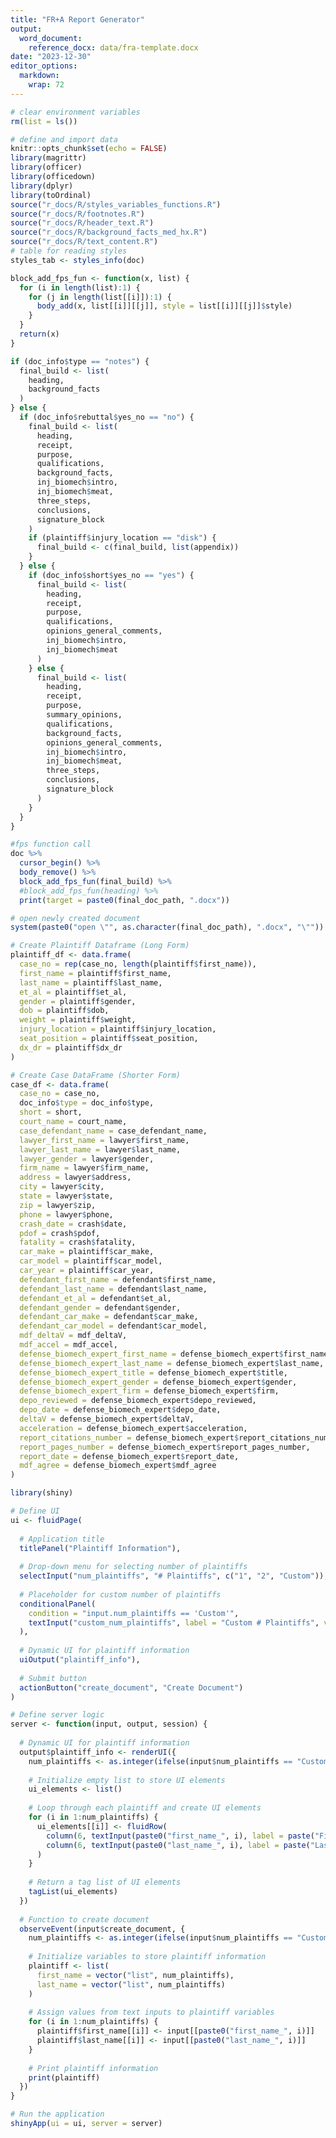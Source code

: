 ```yaml
---
title: "FR+A Report Generator"
output: 
  word_document:
    reference_docx: data/fra-template.docx
date: "2023-12-30"
editor_options: 
  markdown: 
    wrap: 72
---
```


```r
# clear environment variables
rm(list = ls())

# define and import data
knitr::opts_chunk$set(echo = FALSE)
library(magrittr)
library(officer)
library(officedown)
library(dplyr)
library(toOrdinal)
source("r_docs/R/styles_variables_functions.R")
source("r_docs/R/footnotes.R")
source("r_docs/R/header_text.R")
source("r_docs/R/background_facts_med_hx.R")
source("r_docs/R/text_content.R")
# table for reading styles
styles_tab <- styles_info(doc)
```

```r
block_add_fps_fun <- function(x, list) {
  for (i in length(list):1) {
    for (j in length(list[[i]]):1) {
      body_add(x, list[[i]][[j]], style = list[[i]][[j]]$style)
    }
  }
  return(x)
}
```


```r
if (doc_info$type == "notes") {
  final_build <- list(
    heading,
    background_facts
  )
} else {
  if (doc_info$rebuttal$yes_no == "no") {
    final_build <- list(
      heading,
      receipt,
      purpose,
      qualifications,
      background_facts,
      inj_biomech$intro,
      inj_biomech$meat,
      three_steps,
      conclusions,
      signature_block
    )
    if (plaintiff$injury_location == "disk") {
      final_build <- c(final_build, list(appendix))
    }
  } else {
    if (doc_info$short$yes_no == "yes") {
      final_build <- list(
        heading,
        receipt,
        purpose,
        qualifications,
        opinions_general_comments,
        inj_biomech$intro,
        inj_biomech$meat
      )
    } else {
      final_build <- list(
        heading,
        receipt,
        purpose,
        summary_opinions,
        qualifications,
        background_facts,
        opinions_general_comments,
        inj_biomech$intro,
        inj_biomech$meat,
        three_steps,
        conclusions,
        signature_block
      )
    }
  }
}
```

```r
#fps function call
doc %>%
  cursor_begin() %>%
  body_remove() %>%
  block_add_fps_fun(final_build) %>%
  #block_add_fps_fun(heading) %>%
  print(target = paste0(final_doc_path, ".docx"))

# open newly created document
system(paste0("open \"", as.character(final_doc_path), ".docx", "\""))
```

```r
# Create Plaintiff Dataframe (Long Form)
plaintiff_df <- data.frame(
  case_no = rep(case_no, length(plaintiff$first_name)),
  first_name = plaintiff$first_name,
  last_name = plaintiff$last_name,
  et_al = plaintiff$et_al,
  gender = plaintiff$gender,
  dob = plaintiff$dob,
  weight = plaintiff$weight,
  injury_location = plaintiff$injury_location,
  seat_position = plaintiff$seat_position,
  dx_dr = plaintiff$dx_dr
)

# Create Case DataFrame (Shorter Form)
case_df <- data.frame(
  case_no = case_no,
  doc_info$type = doc_info$type,
  short = short,
  court_name = court_name,
  case_defendant_name = case_defendant_name,
  lawyer_first_name = lawyer$first_name,
  lawyer_last_name = lawyer$last_name,
  lawyer_gender = lawyer$gender,
  firm_name = lawyer$firm_name,
  address = lawyer$address,
  city = lawyer$city,
  state = lawyer$state,
  zip = lawyer$zip,
  phone = lawyer$phone,
  crash_date = crash$date,
  pdof = crash$pdof,
  fatality = crash$fatality,
  car_make = plaintiff$car_make,
  car_model = plaintiff$car_model,
  car_year = plaintiff$car_year,
  defendant_first_name = defendant$first_name,
  defendant_last_name = defendant$last_name,
  defendant_et_al = defendant$et_al,
  defendant_gender = defendant$gender,
  defendant_car_make = defendant$car_make,
  defendant_car_model = defendant$car_model,
  mdf_deltaV = mdf_deltaV,
  mdf_accel = mdf_accel,
  defense_biomech_expert_first_name = defense_biomech_expert$first_name,
  defense_biomech_expert_last_name = defense_biomech_expert$last_name,
  defense_biomech_expert_title = defense_biomech_expert$title,
  defense_biomech_expert_gender = defense_biomech_expert$gender,
  defense_biomech_expert_firm = defense_biomech_expert$firm,
  depo_reviewed = defense_biomech_expert$depo_reviewed,
  depo_date = defense_biomech_expert$depo_date,
  deltaV = defense_biomech_expert$deltaV,
  acceleration = defense_biomech_expert$acceleration,
  report_citations_number = defense_biomech_expert$report_citations_number,
  report_pages_number = defense_biomech_expert$report_pages_number,
  report_date = defense_biomech_expert$report_date,
  mdf_agree = defense_biomech_expert$mdf_agree
)
```



```r
library(shiny)

# Define UI 
ui <- fluidPage(
  
  # Application title
  titlePanel("Plaintiff Information"),
  
  # Drop-down menu for selecting number of plaintiffs
  selectInput("num_plaintiffs", "# Plaintiffs", c("1", "2", "Custom")),
  
  # Placeholder for custom number of plaintiffs
  conditionalPanel(
    condition = "input.num_plaintiffs == 'Custom'",
    textInput("custom_num_plaintiffs", label = "Custom # Plaintiffs", value = "1")
  ),
  
  # Dynamic UI for plaintiff information
  uiOutput("plaintiff_info"),
  
  # Submit button
  actionButton("create_document", "Create Document")
)

# Define server logic 
server <- function(input, output, session) {
  
  # Dynamic UI for plaintiff information
  output$plaintiff_info <- renderUI({
    num_plaintiffs <- as.integer(ifelse(input$num_plaintiffs == "Custom", input$custom_num_plaintiffs, input$num_plaintiffs))
    
    # Initialize empty list to store UI elements
    ui_elements <- list()
    
    # Loop through each plaintiff and create UI elements
    for (i in 1:num_plaintiffs) {
      ui_elements[[i]] <- fluidRow(
        column(6, textInput(paste0("first_name_", i), label = paste("First Name", i), value = "")),
        column(6, textInput(paste0("last_name_", i), label = paste("Last Name", i), value = ""))
      )
    }
    
    # Return a tag list of UI elements
    tagList(ui_elements)
  })
  
  # Function to create document
  observeEvent(input$create_document, {
    num_plaintiffs <- as.integer(ifelse(input$num_plaintiffs == "Custom", input$custom_num_plaintiffs, input$num_plaintiffs))
    
    # Initialize variables to store plaintiff information
    plaintiff <- list(
      first_name = vector("list", num_plaintiffs),
      last_name = vector("list", num_plaintiffs)
    )
    
    # Assign values from text inputs to plaintiff variables
    for (i in 1:num_plaintiffs) {
      plaintiff$first_name[[i]] <- input[[paste0("first_name_", i)]]
      plaintiff$last_name[[i]] <- input[[paste0("last_name_", i)]]
    }
    
    # Print plaintiff information
    print(plaintiff)
  })
}

# Run the application 
shinyApp(ui = ui, server = server)
```
